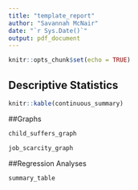 ```yaml
---
title: "template_report"
author: "Savannah McNair"
date: "`r Sys.Date()`"
output: pdf_document
---
```


```r
knitr::opts_chunk$set(echo = TRUE)
```

## Descriptive Statistics

```r
knitr::kable(continuous_summary)
```

##Graphs 

```r
child_suffers_graph
```

```r
job_scarcity_graph
```

##Regression Analyses
```r
summary_table
```

